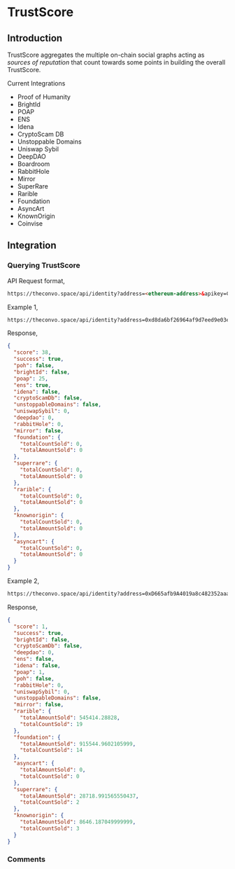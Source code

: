 
# TrustScore

## Introduction

TrustScore aggregates the multiple on-chain social graphs acting as *sources of reputation* that count towards some points in building the overall TrustScore.

Current Integrations
- Proof of Humanity
- BrightId
- POAP
- ENS
- Idena
- CryptoScam DB
- Unstoppable Domains
- Uniswap Sybil
- DeepDAO
- Boardroom
- RabbitHole
- Mirror
- SuperRare
- Rarible
- Foundation
- AsyncArt
- KnownOrigin
- Coinvise

## Integration

### Querying TrustScore

API Request format,
```html
https://theconvo.space/api/identity?address=<ethereum-address>&apikey=CONVO
```

Example 1,
```html
https://theconvo.space/api/identity?address=0xd8da6bf26964af9d7eed9e03e53415d37aa96045&apikey=CONVO
```

Response,

```json
{
  "score": 38,
  "success": true,
  "poh": false,
  "brightId": false,
  "poap": 25,
  "ens": true,
  "idena": false,
  "cryptoScamDb": false,
  "unstoppableDomains": false,
  "uniswapSybil": 0,
  "deepdao": 0,
  "rabbitHole": 0,
  "mirror": false,
  "foundation": {
    "totalCountSold": 0,
    "totalAmountSold": 0
  },
  "superrare": {
    "totalCountSold": 0,
    "totalAmountSold": 0
  },
  "rarible": {
    "totalCountSold": 0,
    "totalAmountSold": 0
  },
  "knownorigin": {
    "totalCountSold": 0,
    "totalAmountSold": 0
  },
  "asyncart": {
    "totalCountSold": 0,
    "totalAmountSold": 0
  }
}
```

Example 2,
```html
https://theconvo.space/api/identity?address=0xD665afb9A4019a8c482352aaa862567257Ed62CF&apikey=CONVO
```

Response,

```json
{
  "score": 1,
  "success": true,
  "brightId": false,
  "cryptoScamDb": false,
  "deepdao": 0,
  "ens": false,
  "idena": false,
  "poap": 1,
  "poh": false,
  "rabbitHole": 0,
  "uniswapSybil": 0,
  "unstoppableDomains": false,
  "mirror": false,
  "rarible": {
    "totalAmountSold": 545414.28828,
    "totalCountSold": 19
  },
  "foundation": {
    "totalAmountSold": 915544.9602105999,
    "totalCountSold": 14
  },
  "asyncart": {
    "totalAmountSold": 0,
    "totalCountSold": 0
  },
  "superrare": {
    "totalAmountSold": 28718.991565550437,
    "totalCountSold": 2
  },
  "knownorigin": {
    "totalAmountSold": 8646.187049999999,
    "totalCountSold": 3
  }
}
```

### Comments
<CommentBox threadId="trust-score"/>
